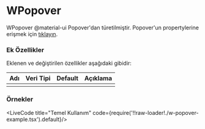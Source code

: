 

# WPopover

WPopover @material-ui Popover'dan türetilmiştir.
Popover'un propertylerine erişmek için [tıklayın](https://material-ui.com/api/popover/).

### Ek Özellikler

Eklenen ve değiştirilen özellikler aşağıdaki gibidir:

| Adı                 | Veri Tipi                                                     | Default | Açıklama                                        |
|:--------------------|:--------------------------------------------------------------|:--------|:------------------------------------------------|
|                     |                                                               |         |                                                 |


### Örnekler

<LiveCode title="Temel Kullanım" code={require('!!raw-loader!./w-popover-example.tsx').default}/>